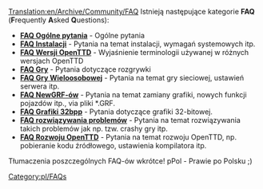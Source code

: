 [[Translation:en/Archive/Community/FAQ]]
{{pl/Spis treści}}
Istnieją następujące kategorie '''FAQ''' ('''F'''requently '''A'''sked '''Q'''uestions):

*''' [[pl/Manual/FAQ Ogólne pytania|FAQ Ogólne pytania]]''' - Ogólne pytania
*''' [[pl/Archive/Manual/FAQ Instalacji|FAQ Instalacji]]''' - Pytania na temat instalacji, wymagań systemowych itp.
*''' [[pl/Archive/Community/FAQ Wersje OpenTTD|FAQ Wersji OpenTTD]]''' - Wyjaśnienie terminologii używanej w różnych wersjach OpenTTD
*''' [[pl/Manual/FAQ rozgrywki|FAQ Gry]]''' - Pytania dotyczące rozgrywki
*''' [[pl/Manual/FAQ Gry Wieloosobowej|FAQ Gry Wieloosobowej]]''' - Pytania na temat gry sieciowej, ustawień serwera itp.
*''' [[pl/Archive/Community/FAQ NewGRF|FAQ NewGRF-ów]]''' - Pytania na temat zamiany grafiki, nowych funkcji pojazdów itp., via pliki *.GRF.
*''' [[pl/Archive/Old 32bpp/FAQ Grafiki 32bpp|FAQ Grafiki 32bpp]]''' - Pytania dotyczące grafiki 32-bitowej.
*''' [[pl/Archive/Community/FAQ rozwiązywania problemów|FAQ rozwiązywania problemów]]''' - Pytania na temat rozwiązywania takich problemów jak np. tzw. crashy gry itp.
*''' [[pl/Development/FAQ rozwoju|FAQ Rozwoju OpenTTD]]''' - Pytania na temat rozwoju OpenTTD, np. pobieranie kodu źródłowego, ustawienia kompilatora itp.

Tłumaczenia poszczególnych FAQ-ów wkrótce!
pPol - Prawie po Polsku ;)

[[Category:pl/FAQs]]